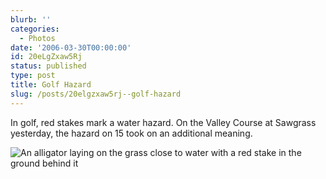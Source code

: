 ```yaml
---
blurb: ''
categories:
  - Photos
date: '2006-03-30T00:00:00'
id: 20eLgZxaw5Rj
status: published
type: post
title: Golf Hazard
slug: /posts/20elgzxaw5rj--golf-hazard
---
```


In golf, red stakes mark a water hazard. On the Valley Course at Sawgrass yesterday, the hazard on 15 took on an additional meaning.

<Img src="alligator_on_the_golf_course" alt="An alligator laying on the grass close to water with a red stake in the ground behind it" />


